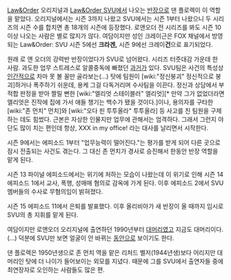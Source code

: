 [[Law&Order]] 오리지널과 [[Law&Order SVU]]에서 나오는 [[반장]]으로 댄 플로렉이 이 역할을 맡았다. 오리지널에서는 시즌 3까지 나왔고 SVU에서는 시즌 1부터 나왔으니 두 시리즈의 시즌 수를 합치면 총 18개의 시즌에 등장했다. 로앤오더 전 시리즈를 봐도 시즌 10 이상 나오는 사람은 별로 많지가 않다. 여담이지만 성인 크레이근은 FOX 채널에서 방영되는 Law&Order: SVU 시즌 5에선 '''크라겐,''' 시즌 9에선 크레이'''건'''으로 표기되었다.

원래 로 앤 오더의 강력반 반장이었다가 SVU로 넘어왔다. 시리즈 터줏대감 가운데 한 사람. 과도한 업무 스트레스로 알콜중독에 빠졌던 [[과거]]가 있다. SVU팀은 사건의 특성상 [[인간]]적으로 차마 못 볼 꼴만 골라보는(…) 탓에 팀원이 [wiki:"정신붕괴" 정신적으로 붕괴]하거나 폭주하기 쉬운데, 용케 그걸 다독거리며 수사팀을 이끈다. 정신과 상담에서 부적합 판정을 받아 짤릴 뻔한 [wiki:"엘리엇 스테이블러" 엘리엇][* 만약 그가 없었더라면 엘리엇은 진작에 집에 가서 애들 챙기는 백수가 됐을 것이다.]이나, 용의자를 구타한 [wiki:"존 먼치" 먼치]와 [wiki:"오다 핀 투투올라" 투투올라] 등 사고를 친 팀원을 구제하는 데도 힘썼다. 근본은 자상한 인물지만 업무에 관해서는 엄격하다. 그래서 그런지 야단도 많이 치는 편인데 항상, XXX in my office! 라는 대사를 날리면서 시작한다. 

시즌 9에서는 에피소드 1부터 "업무능력이 떨어진다."는 평가를 받게 되어 다른 곳으로 잠시 전출되는 사건도 겪는다. 그 대신 존 먼치가 경사로 승진해서 한동안 반장 역할을 맡게 된다.

시즌 13 파이널 에피소드에서는 위기에 처하는 모습이 나왔는데 이 위기로 인해 시즌 14 에피소드 1에서 교사, 폭행, 성매매 혐의로 감옥에 가게 된다. 이후 에피소드 2에서 SVU 멤버들의 수사로 무혐의임이 밝혀졌다.

시즌 15 에피소드 11에서 은퇴를 발표했다. 이후 올리비아가 새 반장이 올 때까지 임시로 SVU의 총 지휘를 맡게 된다.

여담이지만 로앤오더 오리지널에 출연하던 1990년부터 [[대머리]]였고 지금도 대머리이다.(...) 덕분에 SVU만 보면 얼굴이 안 바뀌는 [[동안]]으로 보이기도 한다. 

댄 플로렉은 1950년생으로 존 먼치 역을 맡은 리처드 벨저(1944년생)보다 어리지만 대머리인 탓에 더 나이가 들어보이는 외모를 지녔다. 때문에 그를 SVU에서 출연자들 중에 최연장자로 오인하는 사람들도 많은 편.
